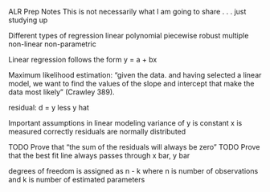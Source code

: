 ALR Prep Notes
This is not necessarily what I am going to share . . . just studying up


Different types of regression
linear
polynomial
piecewise
robust
multiple
non-linear
non-parametric

Linear regression follows the form y = a + bx

Maximum likelihood estimation: "given the data. and having selected a linear model, we want to find the values of the slope and intercept that make the data most likely" (Crawley 389).

residual: d = y less y hat

Important assumptions in linear modeling
variance of y is constant
x is measured correctly
residuals are normally distributed

TODO Prove that "the sum of the residuals will always be zero"
TODO Prove that the best fit line always passes through x bar, y bar

degrees of freedom is assigned as n - k where n is number of observations and k is number of estimated parameters

